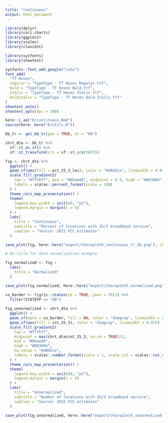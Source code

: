 ```yaml
---
title: "continuous"
output: html_document
---
```


```r

library(dplyr)
library(cori.charts)
library(ggplot2)
library(scales)
library(classInt)

library(sysfonts)
library(showtext)

sysfonts::font_add_google("Lato")
font_add(
  "TT Hoves",
  regular = "TypeType - TT Hoves Regular.ttf",
  bold = "TypeType - TT Hoves Bold.ttf",
  italic = "TypeType - TT Hoves Italic.ttf",
  bolditalic = "TypeType - TT Hoves Bold Italic.ttf"
)
showtext_auto()
showtext_opts(dpi = 300)

here::i_am("R/continuous.Rmd")
source(here::here("R/utils.R"))

```


```r

bb_tr <- get_bb_tr(geo = TRUE, st = "08")

```


```r

chrt_dta <- bb_tr %>%
  sf::st_as_sf() %>%
  sf::st_transform(crs = sf::st_crs(3857))

```

```r

fig <- chrt_dta %>%
  ggplot() +
  geom_sf(aes(fill = pct_25_3_loc), color = "#d0d2ce", linewidth = 0.01) +
  scale_fill_gradient2(
    low = "#f7fbff", mid = "#6baed6", midpoint = 0.5, high = "#08306b", na.value = "#d0d2ce",
    labels = scales::percent_format(scale = 100)
  ) +
  theme_cori_map_presentation() +
  theme(
    legend.key.width = unit(60, "pt"),
    legend.margin = margin(t = 5)
  ) +
  labs(
    title = "Continuous",
    subtitle = "Percent of locations with 25/3 broadband service",
    caption = "Source: 2022 FCC estimates"
  )

save_plot(fig, here::here("export/choropleth_continuous_tr_bb.png"), chart_height = 8.4)

```

```r

# Re-title for data normalization example

fig_normalized <- fig + 
  labs(
    title = "Normalized"
  )

save_plot(fig_normalized, here::here("export/choropleth_normalized.png"), chart_height = 8.4)

```


```r


co_border <- tigris::states(cb = TRUE, year = 2021) %>%
  filter(STATEFP == "08")
  
fig_unnormalized <- chrt_dta %>%
  ggplot() +
  geom_sf(data = co_border, fill = NA, color = "dimgray", linewidth = 0.5) +
  geom_sf(aes(fill = cnt_25_3), color = "dimgray", linewidth = 0.025) +
  scale_fill_gradient2(
    low = "#f7fbff", 
    midpoint = max(chrt_dta$cnt_25_3, na.rm = TRUE)/2,
    mid = "#6baed6",
    high = "#08306b", 
    na.value = "#d0d2ce",
    labels = scales::number_format(scale = 1, scale_cut = scales::cut_short_scale())
  ) +
  theme_cori_map_presentation() +
  theme(
    legend.key.width = unit(60, "pt"),
    legend.margin = margin(t = 5)
  ) +
  labs(
    title = "Unnormalized",
    subtitle = "Number of locations with 25/3 broadband service",
    caption = "Source: 2022 FCC estimates"
  )

save_plot(fig_unnormalized, here::here("export/choropleth_unnormalized.png"), chart_height = 8.4)

```
